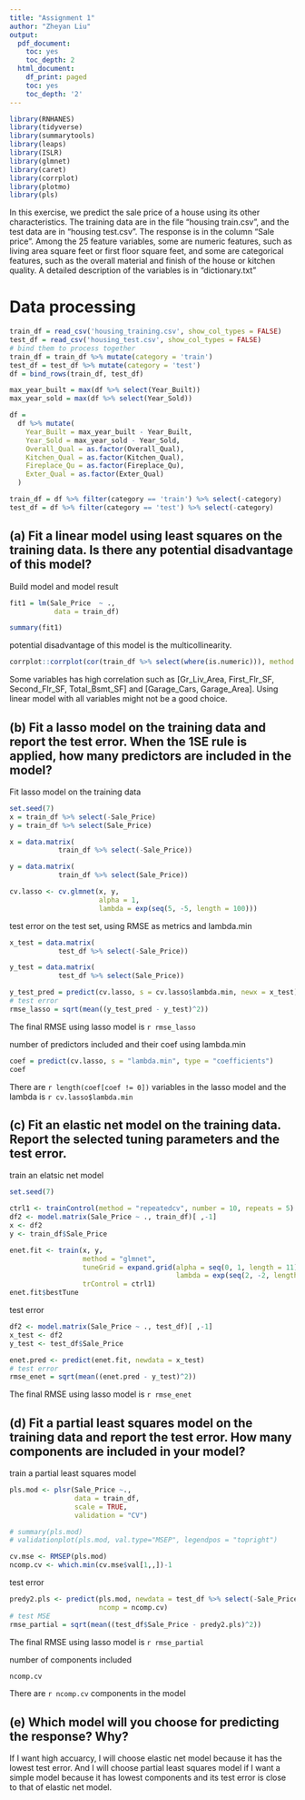 ```yaml
---
title: "Assignment 1"
author: "Zheyan Liu"
output:
  pdf_document:
    toc: yes
    toc_depth: 2
  html_document:
    df_print: paged
    toc: yes
    toc_depth: '2'
--- 
```



```r
library(RNHANES)
library(tidyverse)
library(summarytools)
library(leaps)
library(ISLR)
library(glmnet)
library(caret)
library(corrplot)
library(plotmo)
library(pls)
```

In this exercise, we predict the sale price of a house using its other characteristics. The
training data are in the file “housing train.csv”, and the test data are in “housing test.csv”.
The response is in the column “Sale price”. Among the 25 feature variables, some are
numeric features, such as living area square feet or first floor square feet, and some are
categorical features, such as the overall material and finish of the house or kitchen quality.
A detailed description of the variables is in “dictionary.txt”

# Data processing

```r
train_df = read_csv('housing_training.csv', show_col_types = FALSE)
test_df = read_csv('housing_test.csv', show_col_types = FALSE)
# bind them to process together
train_df = train_df %>% mutate(category = 'train')
test_df = test_df %>% mutate(category = 'test')
df = bind_rows(train_df, test_df)
```
```r
max_year_built = max(df %>% select(Year_Built))
max_year_sold = max(df %>% select(Year_Sold))

df = 
  df %>% mutate(
    Year_Built = max_year_built - Year_Built,
    Year_Sold = max_year_sold - Year_Sold,
    Overall_Qual = as.factor(Overall_Qual),
    Kitchen_Qual = as.factor(Kitchen_Qual),
    Fireplace_Qu = as.factor(Fireplace_Qu),
    Exter_Qual = as.factor(Exter_Qual)
  )

train_df = df %>% filter(category == 'train') %>% select(-category)
test_df = df %>% filter(category == 'test') %>% select(-category)
```

## (a) Fit a linear model using least squares on the training data. Is there any potential disadvantage of this model?

Build model and model result

```r
fit1 = lm(Sale_Price  ~ .,
           data = train_df)

summary(fit1)
```

potential disadvantage of this model is the multicollinearity.

```r
corrplot::corrplot(cor(train_df %>% select(where(is.numeric))), method = "circle", type = "full")
```
Some variables has high correlation such as [Gr_Liv_Area, First_Flr_SF, Second_Flr_SF, Total_Bsmt_SF] and [Garage_Cars, Garage_Area]. Using linear model with all variables might not be a good choice.



## (b) Fit a lasso model on the training data and report the test error. When the 1SE rule is applied, how many predictors are included in the model?

Fit lasso model on the training data
```r
set.seed(7)
x = train_df %>% select(-Sale_Price)
y = train_df %>% select(Sale_Price)

x = data.matrix(
            train_df %>% select(-Sale_Price))

y = data.matrix(
            train_df %>% select(Sale_Price))

cv.lasso <- cv.glmnet(x, y, 
                      alpha = 1, 
                      lambda = exp(seq(5, -5, length = 100)))

```

test error on the test set, using RMSE as metrics and lambda.min

```r
x_test = data.matrix(
            test_df %>% select(-Sale_Price))

y_test = data.matrix(
            test_df %>% select(Sale_Price))

y_test_pred = predict(cv.lasso, s = cv.lasso$lambda.min, newx = x_test) # Use best lambda to predict test data
# test error
rmse_lasso = sqrt(mean((y_test_pred - y_test)^2))
```
The final RMSE using lasso model is `r rmse_lasso`

number of predictors included and their coef using lambda.min

```r
coef = predict(cv.lasso, s = "lambda.min", type = "coefficients")
coef
```
There are `r length(coef[coef != 0])` variables in the lasso model and the lambda is `r cv.lasso$lambda.min`

## (c) Fit an elastic net model on the training data. Report the selected tuning parameters and the test error.

train an elatsic net model

```r
set.seed(7)

ctrl1 <- trainControl(method = "repeatedcv", number = 10, repeats = 5)
df2 <- model.matrix(Sale_Price ~ ., train_df)[ ,-1]
x <- df2
y <- train_df$Sale_Price

enet.fit <- train(x, y,
                  method = "glmnet",
                  tuneGrid = expand.grid(alpha = seq(0, 1, length = 11), 
                                         lambda = exp(seq(2, -2, length = 20))),
                  trControl = ctrl1)
enet.fit$bestTune
```
test error

```r

df2 <- model.matrix(Sale_Price ~ ., test_df)[ ,-1]
x_test <- df2
y_test <- test_df$Sale_Price

enet.pred <- predict(enet.fit, newdata = x_test)
# test error
rmse_enet = sqrt(mean((enet.pred - y_test)^2))
```
The final RMSE using lasso model is `r rmse_enet`

## (d) Fit a partial least squares model on the training data and report the test error. How many components are included in your model?

train a partial least squares model

```r
pls.mod <- plsr(Sale_Price ~., 
                data = train_df, 
                scale = TRUE,  
                validation = "CV")

# summary(pls.mod)
# validationplot(pls.mod, val.type="MSEP", legendpos = "topright")

cv.mse <- RMSEP(pls.mod)
ncomp.cv <- which.min(cv.mse$val[1,,])-1
```
test error

```r
predy2.pls <- predict(pls.mod, newdata = test_df %>% select(-Sale_Price), 
                      ncomp = ncomp.cv)
# test MSE
rmse_partial = sqrt(mean((test_df$Sale_Price - predy2.pls)^2))
```
The final RMSE using lasso model is `r rmse_partial`

number of components included
```r
ncomp.cv
```

There are `r ncomp.cv` components in the model

## (e) Which model will you choose for predicting the response? Why?

If I want high accuarcy, I will choose elastic net model because it has the lowest test error. And I will choose partial least squares model if I want a simple model because it has lowest components and its test error is close to that of elastic net model.






